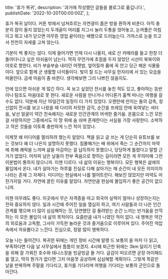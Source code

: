   title: '휴가 복귀',
  description: '과거에 작성했던 글들을 블로그로 옮깁니다.',
  publishDate: '2022-10-20T00:00:00Z',
};

휴가 복귀 날이다. 커튼 밖에서 넘쳐흐르는 자연광이 좁은 방을 환하게 비춘다. 아직 충분히 잠이 들지 않았는지 두개골이 머리를 지그시 눌러 두통을 얹어놓고, 눈꺼풀은 아침이고 뭐고 내가 닫으면 아무튼 영업 끝이라는 배짱으로 드러눕는다. 가까스로 눈을 뜨고서 천천히 자세를 고쳐 앉는다.

기분이 썩 좋지는 않다. 이제 들어가면 언제 다시 나올지, 새로 산 카메라를 들고 한창 더 돌아다니고 싶은 아쉬움이 남는다. 딱히 무언가에 초점을 두지 않았던 시선이 북북이와 야호로 향한다. 비가 부슬부슬 내리던 어젯밤, 엎어질까 품에 꼭 안고 당근 해온 식물들이다. 앞으로 함께 군 생활할 녀석들이다. 빛이 잘 드는 사무실 한자리에 서 있는 모습을 떠올린다. 금세 마음이 좀 바뀐다. 생각해보면 그리 나쁘진 않을지도.

안에 있으면 아쉬운 게 많긴 하다. 꼭 보고 싶었던 전시를 놓친 적도 있고, 좋아하는 등반이나 탐조도 마음대로 못 한다. 새로운 사람을 만나거나 어디론가 훌쩍 떠나는 여행을 갈 수도 없다. 덕분에 지난 10일간의 일정이 더 가치 있었다. 오랜만에 만지는 돌의 감촉, 정신없이 전시를 보고 나왔을 때 다리의 저릿한 감각, 순간을 프레임 안에 욱여넣는 셔터음, 낯선 얼굴이 약간 친숙해지는 새로운 인간관계의 어색한 즐거움. 온몸으로 느낀 모든 걸 사랑하지만 그중에서도 이 땅 위에 숨 쉬며 존재한다는 사실을 가장 사랑한다. 소박하고 작은 것들을 이토록 충만하게 느낀 적이 있었나.

이제껏 왜 미디어를 멀리하려 했는지 알았다. 책을 읽고 글 쓰는 게 단순히 유튜브를 보는 것보다 왜 더 나은지 설명하지 못했다. 침몰해가는 배 위에서 죽는 그 순간까지 마약에 취해 쾌락을 느끼며 삶을 마감하는 걸 납득하지 못했으나, 당당하게 틀렸다고 말할 근거가 없었다. 어차피 남은 날들이 전부 죽음으로 향하는 길이라면 모든 게 무의미해 그런 이분법이 통하지 않으니까. 이젠 다르다. 내 삶의 이유는 행복이다. 모든 행복은 삶에의 몰입에서 온다. 내가 살아가는 하루를 진실로 다해 살아가는 매 순간이 내 모든 의미이자 나라는 존재 그 자체다. 미디어는 현실에서 나를 떨어트린다. 해보진 않았지만 마약도 마찬가지일 거다. 자연에 끌린 이유를 알았다. 자연만큼 현실에 몰입하기 좋은 공간이 없으니까.

이젠 아무래도 좋다. 이곳에서 무슨 자격증을 따고 외국어 실력이 얼마나 성장하는지는 전혀 중요하지 않다. 일과 시간에 주어진 일을 열심히 하고, 여기 사람들과 더 나은 인간관계를 맺으며 더 많이 심심해하는 것, 당연했던 걸 돌려받는 순간 느끼는 반가움을 만끽하는 이 모든 몰입이 내 삶의 목적이다. 요즘만큼 내가 나였던 적이 없다. 내 행복은 약간의 외로움과 고독함, 그사이 가득한 놀라운 것과 즐거움으로 이루어져 있다. 주어진 억압 속에서 자유롭다고 느낀다. 진심으로, 정말 많이 행복하다.

오늘 나는 들어간다. 복귀한 뒤에는 개인 정비 시간에 알랭 드 보통의 을 마저 다 읽고, 부족하다면 다음 날 사무실에서 틈틈이 보겠지. 4시에 퇴근한 뒤에는 3km 달리기 단축을 위해 잘 가꿔진 호수와 테니스장을 빙글빙글 돌 거다. 글감이 떠오르면 곧장 아이패드를 열고, 딱히 뭔가가 없다면 그저 마음껏 공상하며 심심해할 계획이다. 그렇게 똑같은 날을 반복하며 주말을 기다리고, 휴가를 기다리며 여행을 기다리는 보통의 군인으로 돌아간다.
